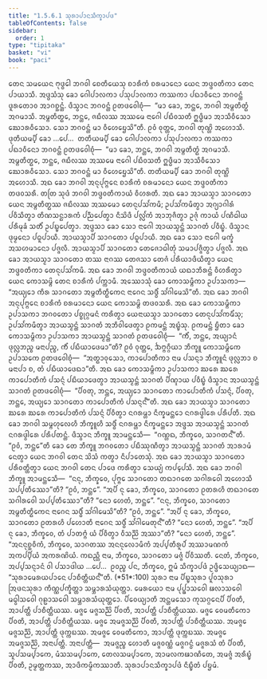 ```yaml
---
title: "1.5.6.1 ᩈᩩᩁᩣᨸᩣᨶᩈᩥᨠ᩠ᨡᩣᨸᨴ"
tableOfContents: false
sidebar:
  order: 1
type: "tipitaka"
basket: "vi"
book: "paci"
---
```



<DynamicBreadcrumb />

<Division number="326" book="paci">

<Paragraph number="1018" book="paci">
ᨲᩮᨶ ᩈᨾᨿᩮᨶ ᨻᩩᨴ᩠ᨵᩮᩤ ᨽᨣᩅᩤ ᨧᩮᨲᩥᨿᩮᩈᩩ ᨧᩣᩁᩥᨠᩴ ᨧᩁᨾᩣᨶᩮᩣ ᨿᩮᨶ ᨽᨴ᩠ᨴᩅᨲᩥᨠᩣ ᨲᩮᨶ ᨸᩣᨿᩣᩈᩥ. ᩋᨴ᩠ᨴᩈᩴᩈᩩ ᨡᩮᩣ ᨣᩮᩤᨸᩣᩃᨠᩣ ᨸᩈᩩᨸᩣᩃᨠᩣ ᨠᩔᨠᩣ ᨸᨳᩣᩅᩥᨶᩮᩣ ᨽᨣᩅᨶ᩠ᨲᩴ ᨴᩪᩁᨲᩮᩣᩅ ᩋᩣᨣᨧ᩠ᨨᨶ᩠ᨲᩴ. ᨴᩥᩈ᩠ᩅᩣᨶ ᨽᨣᩅᨶ᩠ᨲᩴ ᩑᨲᨴᩅᩮᩤᨧᩩᩴ—  “ᨾᩣ ᨡᩮᩣ, ᨽᨶ᩠ᨲᩮ, ᨽᨣᩅᩤ ᩋᨾ᩠ᨻᨲᩥᨲ᩠ᨳᩴ ᩋᨣᨾᩣᩈᩥ. ᩋᨾ᩠ᨻᨲᩥᨲ᩠ᨳᩮ, ᨽᨶ᩠ᨲᩮ, ᨩᨭᩥᩃᩔ ᩋᩔᨾᩮ ᨶᩣᨣᩮᩤ ᨸᨭᩥᩅᩈᨲᩥ ᩍᨴ᩠ᨵᩥᨾᩣ ᩋᩣᩈᩥᩅᩥᩈᩮᩣ ᨥᩮᩣᩁᩅᩥᩈᩮᩣ. ᩈᩮᩣ ᨽᨣᩅᨶ᩠ᨲᩴ ᨾᩣ ᩅᩥᩉᩮᨮᩮᩈᩦ”ᨲᩥ. ᩑᩅᩴ ᩅᩩᨲ᩠ᨲᩮ, ᨽᨣᩅᩤ ᨲᩩᨱ᩠ᩉᩦ ᩋᩉᩮᩣᩈᩥ. ᨴᩩᨲᩥᨿᨾ᩠ᨸᩥ ᨡᩮᩣ …ᨸᩮ…  ᨲᨲᩥᨿᨾ᩠ᨸᩥ ᨡᩮᩣ ᨣᩮᩤᨸᩣᩃᨠᩣ ᨸᩈᩩᨸᩣᩃᨠᩣ ᨠᩔᨠᩣ ᨸᨳᩣᩅᩥᨶᩮᩣ ᨽᨣᩅᨶ᩠ᨲᩴ ᩑᨲᨴᩅᩮᩤᨧᩩᩴ—  “ᨾᩣ ᨡᩮᩣ, ᨽᨶ᩠ᨲᩮ, ᨽᨣᩅᩤ ᩋᨾ᩠ᨻᨲᩥᨲ᩠ᨳᩴ ᩋᨣᨾᩣᩈᩥ. ᩋᨾ᩠ᨻᨲᩥᨲ᩠ᨳᩮ, ᨽᨶ᩠ᨲᩮ, ᨩᨭᩥᩃᩔ ᩋᩔᨾᩮ ᨶᩣᨣᩮᩤ ᨸᨭᩥᩅᩈᨲᩥ ᩍᨴ᩠ᨵᩥᨾᩣ ᩋᩣᩈᩥᩅᩥᩈᩮᩣ ᨥᩮᩣᩁᩅᩥᩈᩮᩣ. ᩈᩮᩣ ᨽᨣᩅᨶ᩠ᨲᩴ ᨾᩣ ᩅᩥᩉᩮᨮᩮᩈᩦ”ᨲᩥ. ᨲᨲᩥᨿᨾ᩠ᨸᩥ ᨡᩮᩣ ᨽᨣᩅᩤ ᨲᩩᨱ᩠ᩉᩦ ᩋᩉᩮᩣᩈᩥ.
</Paragraph>

<Paragraph number="1019" book="paci">
ᩋᨳ ᨡᩮᩣ ᨽᨣᩅᩤ ᩋᨶᩩᨸᩩᨻ᩠ᨻᩮᨶ ᨧᩣᩁᩥᨠᩴ ᨧᩁᨾᩣᨶᩮᩣ ᨿᩮᨶ ᨽᨴ᩠ᨴᩅᨲᩥᨠᩣ ᨲᨴᩅᩈᩁᩥ. ᨲᨲᩕ ᩈᩩᨴᩴ ᨽᨣᩅᩤ ᨽᨴ᩠ᨴᩅᨲᩥᨠᩣᨿᩴ ᩅᩥᩉᩁᨲᩥ. ᩋᨳ ᨡᩮᩣ ᩋᩣᨿᩈ᩠ᨾᩣ ᩈᩣᨣᨲᩮᩣ ᨿᩮᨶ ᩋᨾ᩠ᨻᨲᩥᨲ᩠ᨳᩔ ᨩᨭᩥᩃᩔ ᩋᩔᨾᩮᩣ ᨲᩮᨶᩩᨸᩈᩘᨠᨾᩥ; ᩏᨸᩈᩘᨠᨾᩥᨲ᩠ᩅᩣ ᩋᨣ᩠ᨿᩣᨣᩤᩁᩴ ᨸᩅᩥᩈᩥᨲ᩠ᩅᩣ ᨲᩥᨱᩈᨶ᩠ᨳᩣᩁᨠᩴ ᨸᨬ᩠ᨬᨸᩮᨲ᩠ᩅᩣ ᨶᩥᩈᩦᨴᩥ ᨸᩃᩖᩘᨠᩴ ᩋᩣᨽᩩᨩᩥᨲ᩠ᩅᩣ ᩏᨩᩩᩴ ᨠᩣᨿᩴ ᨸᨱᩥᨵᩤᨿ ᨸᩁᩥᨾᩩᨡᩴ ᩈᨲᩥᩴ ᩏᨸᨭ᩠ᨮᨸᩮᨲ᩠ᩅᩣ. ᩋᨴ᩠ᨴᩈᩣ ᨡᩮᩣ ᩈᩮᩣ ᨶᩣᨣᩮᩤ ᩋᩣᨿᩈ᩠ᨾᨶ᩠ᨲᩴ ᩈᩣᨣᨲᩴ ᨸᩅᩥᨭ᩠ᨮᩴ. ᨴᩥᩈ᩠ᩅᩣᨶ ᨴᩩᨾ᩠ᨾᨶᩮᩣ ᨸᨵᩪᨸᩣᨿᩥ. ᩋᩣᨿᩈ᩠ᨾᩣᨸᩥ ᩈᩣᨣᨲᩮᩣ ᨸᨵᩪᨸᩣᨿᩥ. ᩋᨳ ᨡᩮᩣ ᩈᩮᩣ ᨶᩣᨣᩮᩤ ᨾᨠ᩠ᨡᩴ ᩋᩈᩉᨾᩣᨶᩮᩣ ᨸᨩ᩠ᨩᩃᩥ. ᩋᩣᨿᩈ᩠ᨾᩣᨸᩥ ᩈᩣᨣᨲᩮᩣ ᨲᩮᨩᩮᩣᨵᩤᨲᩩᩴ ᩈᨾᩣᨸᨩ᩠ᨩᩥᨲ᩠ᩅᩣ ᨸᨩ᩠ᨩᩃᩥ. ᩋᨳ ᨡᩮᩣ ᩋᩣᨿᩈ᩠ᨾᩣ ᩈᩣᨣᨲᩮᩣ ᨲᩔ ᨶᩣᨣᩔ ᨲᩮᨩᩈᩣ ᨲᩮᨩᩴ ᨸᩁᩥᨿᩣᨴᩥᨿᩥᨲ᩠ᩅᩣ ᨿᩮᨶ ᨽᨴ᩠ᨴᩅᨲᩥᨠᩣ ᨲᩮᨶᩩᨸᩈᩘᨠᨾᩥ. ᩋᨳ ᨡᩮᩣ ᨽᨣᩅᩤ ᨽᨴ᩠ᨴᩅᨲᩥᨠᩣᨿᩴ ᨿᨳᩣᨽᩥᩁᨶ᩠ᨲᩴ ᩅᩥᩉᩁᩥᨲ᩠ᩅᩣ ᨿᩮᨶ ᨠᩮᩣᩈᨾ᩠ᨻᩦ ᨲᩮᨶ ᨧᩣᩁᩥᨠᩴ ᨸᨠ᩠ᨠᩣᨾᩥ. ᩋᩔᩮᩣᩈᩩᩴ ᨡᩮᩣ ᨠᩮᩣᩈᨾ᩠ᨻᩥᨠᩣ ᩏᨸᩣᩈᨠᩣ—  “ᩋᨿ᩠ᨿᩮᩣ ᨠᩥᩁ ᩈᩣᨣᨲᩮᩣ ᩋᨾ᩠ᨻᨲᩥᨲ᩠ᨳᩥᨠᩮᨶ ᨶᩣᨣᩮᨶ ᩈᨴ᩠ᨵᩥᩴ ᩈᩘᨣᩤᨾᩮᩈᩦ”ᨲᩥ.
</Paragraph>

<Paragraph number="1020" book="paci">
ᩋᨳ ᨡᩮᩣ ᨽᨣᩅᩤ ᩋᨶᩩᨸᩩᨻ᩠ᨻᩮᨶ ᨧᩣᩁᩥᨠᩴ ᨧᩁᨾᩣᨶᩮᩣ ᨿᩮᨶ ᨠᩮᩣᩈᨾ᩠ᨻᩦ ᨲᨴᩅᩈᩁᩥ. ᩋᨳ ᨡᩮᩣ ᨠᩮᩣᩈᨾ᩠ᨻᩥᨠᩣ ᩏᨸᩣᩈᨠᩣ ᨽᨣᩅᨲᩮᩣ ᨸᨧ᩠ᨧᩩᨣ᩠ᨣᨾᨶᩴ ᨠᩁᩥᨲ᩠ᩅᩣ ᨿᩮᨶᩣᨿᩈ᩠ᨾᩣ ᩈᩣᨣᨲᩮᩣ ᨲᩮᨶᩩᨸᩈᩘᨠᨾᩥᩴᩈᩩ; ᩏᨸᩈᩘᨠᨾᩥᨲ᩠ᩅᩣ ᩋᩣᨿᩈ᩠ᨾᨶ᩠ᨲᩴ ᩈᩣᨣᨲᩴ ᩋᨽᩥᩅᩤᨴᩮᨲ᩠ᩅᩣ ᩑᨠᨾᨶ᩠ᨲᩴ ᩋᨭ᩠ᨮᩴᩈᩩ. ᩑᨠᨾᨶ᩠ᨲᩴ ᨮᩥᨲᩣ ᨡᩮᩣ ᨠᩮᩣᩈᨾ᩠ᨻᩥᨠᩣ ᩏᨸᩣᩈᨠᩣ ᩋᩣᨿᩈ᩠ᨾᨶ᩠ᨲᩴ ᩈᩣᨣᨲᩴ ᩑᨲᨴᩅᩮᩤᨧᩩᩴ—  “ᨠᩥᩴ, ᨽᨶ᩠ᨲᩮ, ᩋᨿ᩠ᨿᩣᨶᩴ ᨴᩩᩃᩖᨽᨬ᩠ᨧ ᨾᨶᩣᨸᨬ᩠ᨧ, ᨠᩥᩴ ᨸᨭᩥᨿᩣᨴᩮᨾᩣ”ᨲᩥ? ᩑᩅᩴ ᩅᩩᨲ᩠ᨲᩮ, ᨨᨻ᩠ᨻᨣ᩠ᨣᩥᨿᩣ ᨽᩥᨠ᩠ᨡᩪ ᨠᩮᩣᩈᨾ᩠ᨻᩥᨠᩮ ᩏᨸᩣᩈᨠᩮ ᩑᨲᨴᩅᩮᩤᨧᩩᩴ—  “ᩋᨲ᩠ᨳᩣᩅᩩᩈᩮᩣ, ᨠᩣᨸᩮᩣᨲᩥᨠᩣ ᨶᩣᨾ ᨸᩈᨶ᩠ᨶᩣ ᨽᩥᨠ᩠ᨡᩪᨶᩴ ᨴᩩᩃᩖᨽᩣ ᨧ ᨾᨶᩣᨸᩣ ᨧ, ᨲᩴ ᨸᨭᩥᨿᩣᨴᩮᨳᩣ”ᨲᩥ. ᩋᨳ ᨡᩮᩣ ᨠᩮᩣᩈᨾ᩠ᨻᩥᨠᩣ ᩏᨸᩣᩈᨠᩣ ᨥᩁᩮ ᨥᩁᩮ ᨠᩣᨸᩮᩣᨲᩥᨠᩴ ᨸᩈᨶ᩠ᨶᩴ ᨸᨭᩥᨿᩣᨴᩮᨲ᩠ᩅᩣ ᩋᩣᨿᩈ᩠ᨾᨶ᩠ᨲᩴ ᩈᩣᨣᨲᩴ ᨸᩥᨱ᩠ᨯᩣᨿ ᨸᩅᩥᨭ᩠ᨮᩴ ᨴᩥᩈ᩠ᩅᩣᨶ ᩋᩣᨿᩈ᩠ᨾᨶ᩠ᨲᩴ ᩈᩣᨣᨲᩴ ᩑᨲᨴᩅᩮᩤᨧᩩᩴ—  “ᨸᩥᩅᨲᩩ, ᨽᨶ᩠ᨲᩮ, ᩋᨿ᩠ᨿᩮᩣ ᩈᩣᨣᨲᩮᩣ ᨠᩣᨸᩮᩣᨲᩥᨠᩴ ᨸᩈᨶ᩠ᨶᩴ, ᨸᩥᩅᨲᩩ, ᨽᨶ᩠ᨲᩮ, ᩋᨿ᩠ᨿᩮᩣ ᩈᩣᨣᨲᩮᩣ ᨠᩣᨸᩮᩣᨲᩥᨠᩴ ᨸᩈᨶ᩠ᨶᨶ᩺”ᨲᩥ. ᩋᨳ ᨡᩮᩣ ᩋᩣᨿᩈ᩠ᨾᩣ ᩈᩣᨣᨲᩮᩣ ᨥᩁᩮ ᨥᩁᩮ ᨠᩣᨸᩮᩣᨲᩥᨠᩴ ᨸᩈᨶ᩠ᨶᩴ ᨸᩥᩅᩥᨲ᩠ᩅᩣ ᨶᨣᩁᨾ᩠ᩉᩣ ᨶᩥᨠ᩠ᨡᨾᨶ᩠ᨲᩮᩣ ᨶᨣᩁᨴ᩠ᩅᩤᩁᩮ ᨸᩁᩥᨸᨲᩥ.
</Paragraph>

<Paragraph number="1021" book="paci">
ᩋᨳ ᨡᩮᩣ ᨽᨣᩅᩤ ᩈᨾ᩠ᨻᩉᩩᩃᩮᩉᩥ ᨽᩥᨠ᩠ᨡᩪᩉᩥ ᩈᨴ᩠ᨵᩥᩴ ᨶᨣᩁᨾ᩠ᩉᩣ ᨶᩥᨠ᩠ᨡᨾᨶ᩠ᨲᩮᩣ ᩋᨴ᩠ᨴᩈ ᩋᩣᨿᩈ᩠ᨾᨶ᩠ᨲᩴ ᩈᩣᨣᨲᩴ ᨶᨣᩁᨴ᩠ᩅᩤᩁᩮ ᨸᩁᩥᨸᨲᨶ᩠ᨲᩴ. ᨴᩥᩈ᩠ᩅᩣᨶ ᨽᩥᨠ᩠ᨡᩪ ᩋᩣᨾᨶ᩠ᨲᩮᩈᩥ—  “ᨣᨱ᩠ᩉᨳ, ᨽᩥᨠ᩠ᨡᩅᩮ, ᩈᩣᨣᨲᨶ᩺”ᨲᩥ. “ᩑᩅᩴ, ᨽᨶ᩠ᨲᩮ”ᨲᩥ ᨡᩮᩣ ᨲᩮ ᨽᩥᨠ᩠ᨡᩪ ᨽᨣᩅᨲᩮᩣ ᨸᨭᩥᩔᩩᨱᩥᨲ᩠ᩅᩣ ᩋᩣᨿᩈ᩠ᨾᨶ᩠ᨲᩴ ᩈᩣᨣᨲᩴ ᩋᩣᩁᩣᨾᩴ ᨶᩮᨲ᩠ᩅᩣ ᨿᩮᨶ ᨽᨣᩅᩤ ᨲᩮᨶ ᩈᩦᩈᩴ ᨠᨲ᩠ᩅᩣ ᨶᩥᨸᩣᨲᩮᩈᩩᩴ. ᩋᨳ ᨡᩮᩣ ᩋᩣᨿᩈ᩠ᨾᩣ ᩈᩣᨣᨲᩮᩣ ᨸᩁᩥᩅᨲ᩠ᨲᩥᨲ᩠ᩅᩣ ᨿᩮᨶ ᨽᨣᩅᩤ ᨲᩮᨶ ᨸᩣᨴᩮ ᨠᩁᩥᨲ᩠ᩅᩣ ᩈᩮᨿ᩠ᨿᩴ ᨠᨸ᩠ᨸᩮᩈᩥ. ᩋᨳ ᨡᩮᩣ ᨽᨣᩅᩤ ᨽᩥᨠ᩠ᨡᩪ ᩋᩣᨾᨶ᩠ᨲᩮᩈᩥ—  “ᨶᨶᩩ, ᨽᩥᨠ᩠ᨡᩅᩮ, ᨸᩩᨻ᩠ᨻᩮ ᩈᩣᨣᨲᩮᩣ ᨲᨳᩣᨣᨲᩮ ᩈᨣᩤᩁᩅᩮᩤ ᩋᩉᩮᩣᩈᩥ ᩈᨸ᩠ᨸᨲᩥᩔᩮᩣ”ᨲᩥ? “ᩑᩅᩴ, ᨽᨶ᩠ᨲᩮ”. “ᩋᨸᩥ ᨶᩩ ᨡᩮᩣ, ᨽᩥᨠ᩠ᨡᩅᩮ, ᩈᩣᨣᨲᩮᩣ ᩑᨲᩁᩉᩥ ᨲᨳᩣᨣᨲᩮ ᩈᨣᩤᩁᩅᩮᩤ ᩈᨸ᩠ᨸᨲᩥᩔᩮᩣ”ᨲᩥ? “ᨶᩮᩣ ᩉᩮᨲᩴ, ᨽᨶ᩠ᨲᩮ”. “ᨶᨶᩩ, ᨽᩥᨠ᩠ᨡᩅᩮ, ᩈᩣᨣᨲᩮᩣ ᩋᨾ᩠ᨻᨲᩥᨲ᩠ᨳᩥᨠᩮᨶ ᨶᩣᨣᩮᨶ ᩈᨴ᩠ᨵᩥᩴ ᩈᩘᨣᩤᨾᩮᩈᩦ”ᨲᩥ? “ᩑᩅᩴ, ᨽᨶ᩠ᨲᩮ”. “ᩋᨸᩥ ᨶᩩ ᨡᩮᩣ, ᨽᩥᨠ᩠ᨡᩅᩮ, ᩈᩣᨣᨲᩮᩣ ᩑᨲᩁᩉᩥ ᨸᩉᩮᩣᨲᩥ ᨶᩣᨣᩮᨶ ᩈᨴ᩠ᨵᩥᩴ ᩈᩘᨣᩤᨾᩮᨲᩩᨶ᩺”ᨲᩥ? “ᨶᩮᩣ ᩉᩮᨲᩴ, ᨽᨶ᩠ᨲᩮ”. “ᩋᨸᩥ ᨶᩩ ᨡᩮᩣ, ᨽᩥᨠ᩠ᨡᩅᩮ, ᨲᩴ ᨸᩣᨲᨻ᩠ᨻᩴ ᨿᩴ ᨸᩥᩅᩥᨲ᩠ᩅᩣ ᩅᩥᩈᨬ᩠ᨬᩦ ᩋᩔᩣ”ᨲᩥ? “ᨶᩮᩣ ᩉᩮᨲᩴ, ᨽᨶ᩠ᨲᩮ”. “ᩋᨶᨶᩩᨧ᩠ᨨᩅᩥᨠᩴ, ᨽᩥᨠ᩠ᨡᩅᩮ, ᩈᩣᨣᨲᩔ ᩋᨶᨶᩩᩃᩮᩣᨾᩥᨠᩴ ᩋᨸ᩠ᨸᨲᩥᩁᩪᨸᩴ ᩋᩔᩣᨾᨱᨠᩴ ᩋᨠᨸ᩠ᨸᩥᨿᩴ ᩋᨠᩁᨱᩦᨿᩴ. ᨠᨳᨬ᩠ᩉᩥ ᨶᩣᨾ, ᨽᩥᨠ᩠ᨡᩅᩮ, ᩈᩣᨣᨲᩮᩣ ᨾᨩ᩠ᨩᩴ ᨸᩥᩅᩥᩔᨲᩥ. ᨶᩮᨲᩴ, ᨽᩥᨠ᩠ᨡᩅᩮ, ᩋᨸ᩠ᨸᩈᨶ᩠ᨶᩣᨶᩴ ᩅᩤ ᨸᩈᩣᨴᩤᨿ …ᨸᩮ…  ᩑᩅᨬ᩠ᨧ ᨸᨶ, ᨽᩥᨠ᩠ᨡᩅᩮ, ᩍᨾᩴ ᩈᩥᨠ᩠ᨡᩣᨸᨴᩴ ᩏᨴ᩠ᨴᩥᩈᩮᨿ᩠ᨿᩣᨳ—
</Paragraph>

</Division>
<Division number="327" book="paci">

<Paragraph number="1022" book="paci">
<Emphasis>“ᩈᩩᩁᩣᨾᩮᩁᨿᨸᩣᨶᩮ ᨸᩣᨧᩥᨲ᩠ᨲᩥᨿᨶ᩺”</Emphasis>ᨲᩥ. (*51*:<Emphasis>100</Emphasis>)
</Paragraph>

</Division>
<Division number="328" book="paci">

<Paragraph number="1023" book="paci">
<Emphasis>ᩈᩩᩁᩣ</Emphasis> ᨶᩣᨾ ᨸᩥᨭ᩠ᨮᩈᩩᩁᩣ ᨸᩪᩅᩈᩩᩁᩣ ᩒᨴᨶᩈᩩᩁᩣ ᨠᩥᨱ᩠ᨱᨸᨠ᩠ᨡᩥᨲ᩠ᨲᩣ ᩈᨾ᩠ᨽᩣᩁᩈᩴᨿᩩᨲ᩠ᨲᩣ.
</Paragraph>

<Paragraph number="1024" book="paci">
<Emphasis>ᨾᩮᩁᨿᩮᩣ</Emphasis> ᨶᩣᨾ ᨸᩩᨸ᩠ᨹᩣᩈᩅᩮᩤ ᨹᩃᩣᩈᩅᩮᩤ ᨾᨵ᩠ᩅᩤᩈᩅᩮᩤ ᨣᩩᩊᩣᩈᩅᩮᩤ ᩈᨾ᩠ᨽᩣᩁᩈᩴᨿᩩᨲ᩠ᨲᩮᩣ.
</Paragraph>

<Paragraph number="1025" book="paci">
<Emphasis>ᨸᩥᩅᩮᨿ᩠ᨿᩣ</Emphasis>ᨲᩥ ᩋᨶ᩠ᨲᨾᩈᩮᩣ ᨠᩩᩈᨣ᩠ᨣᩮᨶᨸᩥ ᨸᩥᩅᨲᩥ, ᩋᩣᨸᨲ᩠ᨲᩥ ᨸᩣᨧᩥᨲ᩠ᨲᩥᨿᩔ.
</Paragraph>

<Paragraph number="1026" book="paci">
ᨾᨩ᩠ᨩᩮ ᨾᨩ᩠ᨩᩈᨬ᩠ᨬᩦ ᨸᩥᩅᨲᩥ, ᩋᩣᨸᨲ᩠ᨲᩥ ᨸᩣᨧᩥᨲ᩠ᨲᩥᨿᩔ. ᨾᨩ᩠ᨩᩮ ᩅᩮᨾᨲᩥᨠᩮᩣ ᨸᩥᩅᨲᩥ, ᩋᩣᨸᨲ᩠ᨲᩥ ᨸᩣᨧᩥᨲ᩠ᨲᩥᨿᩔ. ᨾᨩ᩠ᨩᩮ ᩋᨾᨩ᩠ᨩᩈᨬ᩠ᨬᩦ ᨸᩥᩅᨲᩥ, ᩋᩣᨸᨲ᩠ᨲᩥ ᨸᩣᨧᩥᨲ᩠ᨲᩥᨿᩔ.
</Paragraph>

<Paragraph number="1027" book="paci">
ᩋᨾᨩ᩠ᨩᩮ ᨾᨩ᩠ᨩᩈᨬ᩠ᨬᩦ, ᩋᩣᨸᨲ᩠ᨲᩥ ᨴᩩᨠ᩠ᨠᨭᩔ. ᩋᨾᨩ᩠ᨩᩮ ᩅᩮᨾᨲᩥᨠᩮᩣ, ᩋᩣᨸᨲ᩠ᨲᩥ ᨴᩩᨠ᩠ᨠᨭᩔ. ᩋᨾᨩ᩠ᨩᩮ ᩋᨾᨩ᩠ᨩᩈᨬ᩠ᨬᩦ, ᩋᨶᩣᨸᨲ᩠ᨲᩥ.
</Paragraph>

</Division>
<Division number="329" book="paci">

<Paragraph number="1028" book="paci">
ᩋᨶᩣᨸᨲ᩠ᨲᩥ—  ᩋᨾᨩ᩠ᨩᨬ᩠ᨧ ᩉᩮᩣᨲᩥ ᨾᨩ᩠ᨩᩅᨱ᩠ᨱᩴ ᨾᨩ᩠ᨩᨣᨶ᩠ᨵᩴ ᨾᨩ᩠ᨩᩁᩈᩴ ᨲᩴ ᨸᩥᩅᨲᩥ, ᩈᩪᨸᩈᨾ᩠ᨸᩣᨠᩮ, ᨾᩴᩈᩈᨾ᩠ᨸᩣᨠᩮ, ᨲᩮᩃᩈᨾ᩠ᨸᩣᨠᩮ, ᩋᩣᨾᩃᨠᨹᩣᨱᩥᨲᩮ, ᩋᨾᨩ᩠ᨩᩴ ᩋᩁᩥᨭ᩠ᨮᩴ ᨸᩥᩅᨲᩥ, ᩏᨾ᩠ᨾᨲ᩠ᨲᨠᩔ, ᩋᩣᨴᩥᨠᨾ᩠ᨾᩥᨠᩔᩣᨲᩥ.

</Paragraph>
</Division>

<Paragraph number="1029" type="center" book="paci">
ᩈᩩᩁᩣᨸᩣᨶᩈᩥᨠ᩠ᨡᩣᨸᨴᩴ ᨶᩥᨭ᩠ᨮᩥᨲᩴ ᨸᨮᨾᩴ.
</Paragraph>